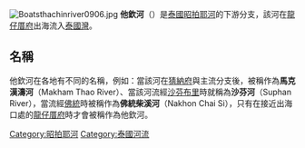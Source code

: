 [[Image:Boatsthachinriver0906.jpg|thumb]]
'''他欽河'''（{{lang-th|แม่น้ำท่าจีน}}）是[[泰國|泰國]][[昭拍耶河|昭拍耶河]]的下游分支，該河在[[龍仔厝府|龍仔厝府]]出海流入[[泰國灣|泰國灣]]。

==名稱==
他欽河在各地有不同的名稱，例如：當該河在[[猜納府|猜納府]]與主流分支後，被稱作為'''馬克漢濤河'''（Makham Thao River）、當該河流經[[沙芬布里|沙芬布里]]時就稱為'''沙芬河'''（Suphan River），當流經[[佛統|佛統]]時被稱作為'''佛統柴溪河'''（Nakhon Chai Si），只有在接近出海口處的[[龍仔厝府|龍仔厝府]]時才會被稱作為他欽河。


{{Thailand-geo-stub}}


[[Category:昭拍耶河|Category:昭拍耶河]]
[[Category:泰國河流|Category:泰國河流]]